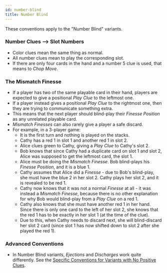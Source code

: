 ```yaml
---
id: number-blind
title: Number Blind
---
```


These conventions apply to the "Number Blind" variants.

### Number Clues --> Slot Numbers

- Color clues mean the same thing as normal.
- All number clues mean to play the corresponding slot.
- If there are only four cards in the hand and a number 5 clue is used, that means to _Chop Move_.

### The Mismatch Finesse

- If a player has two of the same playable card in their hand, players are expected to give a positional _Play Clue_ to the leftmost one.
- If a player instead gives a positional _Play Clue_ to the rightmost one, then they are trying to communicate something extra.
- This means that the next player should blind-play their _Finesse Position_ as any unrelated playable card.
- _Mismatch Finesses_ can also rarely give a player a safe discard.
- For example, in a 3-player game:
  - It is the first turn and nothing is played on the stacks.
  - Cathy has a red 1 in slot 1 and another red 1 in slot 2.
  - Alice clues green to Cathy, giving a _Play Clue_ to Cathy's slot 2.
  - Bob knows that since Cathy had a duplicate card on slot 1 and slot 2, Alice was supposed to get the leftmost card, the slot 1.
  - Alice must be doing the _Mismatch Finesse_. Bob blind-plays his _Finesse Position_, and it is a blue 1.
  - Cathy assumes that Alice did a _Finesse_ - due to Bob's blind-play, she must have the blue 2 in her slot 2. Cathy plays her slot 2, and it is revealed to be red 1.
  - Cathy now knows that it was not a normal _Finesse_ at all - it was instead a _Mismatch Finesse_, because there is no other explanation for why Bob would blind-play from a _Play Clue_ on a red 1.
  - Cathy also knows that she must have another red 1 in her hand. Since there is only one card to the left of her slot 2, she knows that the red 1 has to be exactly in her slot 1 (at the time of the clue).
  - Due to this, when Cathy needs to discard next, she will blind-discard her slot 2 card (since slot 1 has now shifted down to slot 2 after she played the red 1).

### Advanced Conventions

- In Number Blind variants, _Ejections_ and _Discharges_ work quite differently. See the [Specific Conventions for Variants with No Positive Clues](no-positive-clues.mdx).

